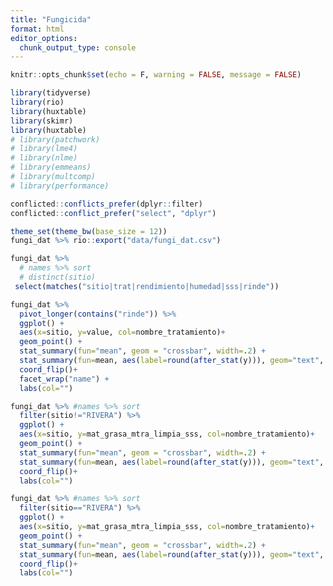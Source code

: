```yaml
---
title: "Fungicida"
format: html
editor_options: 
  chunk_output_type: console
---
```


```r
knitr::opts_chunk$set(echo = F, warning = FALSE, message = FALSE)
```

```r
library(tidyverse) 
library(rio)
library(huxtable)
library(skimr)
library(huxtable)
# library(patchwork)
# library(lme4)
# library(nlme)
# library(emmeans)
# library(multcomp)
# library(performance)

conflicted::conflicts_prefer(dplyr::filter)
conflicted::conflict_prefer("select", "dplyr")

theme_set(theme_bw(base_size = 12)) 
fungi_dat %>% rio::export("data/fungi_dat.csv")
```

```r
fungi_dat %>%   
  # names %>% sort
  # distinct(sitio)
 select(matches("sitio|trat|rendimiento|humedad|sss|rinde"))
```

```r
fungi_dat %>% 
  pivot_longer(contains("rinde")) %>% 
  ggplot() +
  aes(x=sitio, y=value, col=nombre_tratamiento)+
  geom_point() + 
  stat_summary(fun="mean", geom = "crossbar", width=.2) + 
  stat_summary(fun=mean, aes(label=round(after_stat(y))), geom="text", size=3, vjust=-.5) + 
  coord_flip()+ 
  facet_wrap("name") + 
  labs(col="") 

```

```r
fungi_dat %>% #names %>% sort 
  filter(sitio!="RIVERA") %>% 
  ggplot() +
  aes(x=sitio, y=mat_grasa_mtra_limpia_sss, col=nombre_tratamiento)+
  geom_point() + 
  stat_summary(fun="mean", geom = "crossbar", width=.2) + 
  stat_summary(fun=mean, aes(label=round(after_stat(y))), geom="text", size=3, vjust=-.5) + 
  coord_flip()+ 
  labs(col="")
```

```r
fungi_dat %>% #names %>% sort 
  filter(sitio=="RIVERA") %>% 
  ggplot() +
  aes(x=sitio, y=mat_grasa_mtra_limpia_sss, col=nombre_tratamiento)+
  geom_point() + 
  stat_summary(fun="mean", geom = "crossbar", width=.2) + 
  stat_summary(fun=mean, aes(label=round(after_stat(y))), geom="text", size=3, vjust=-.5) + 
  coord_flip()+ 
  labs(col="")
```

